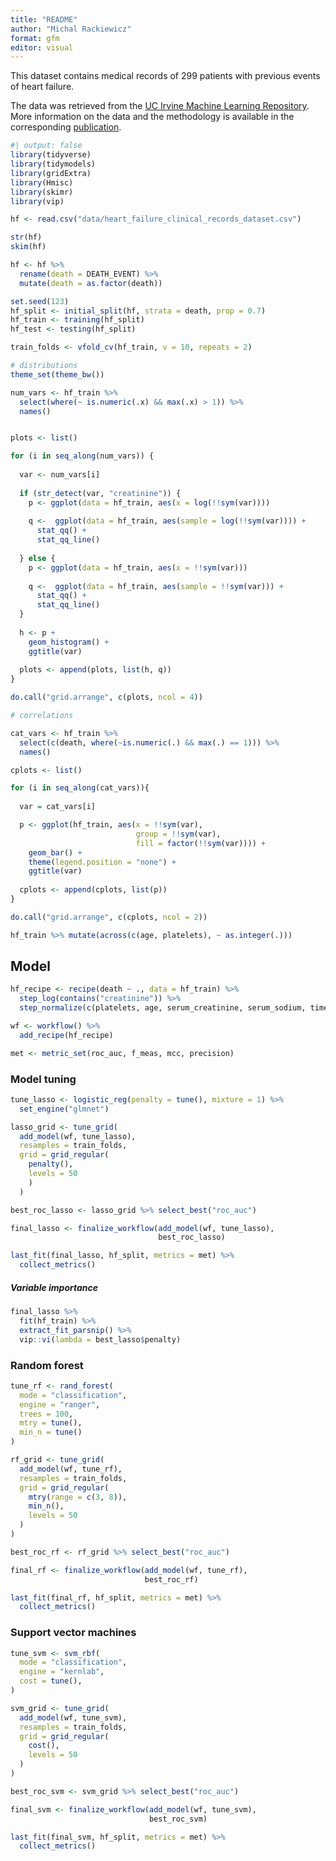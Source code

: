 ```yaml
---
title: "README"
author: "Michal Rackiewicz"
format: gfm
editor: visual
---
```


This dataset contains medical records of 299 patients with previous events of heart failure.

The data was retrieved from the [UC Irvine Machine Learning Repository](https://archive.ics.uci.edu/dataset/519/heart+failure+clinical+records). More information on the data and the methodology is available in the corresponding [publication](https://www.semanticscholar.org/paper/e64579d8593140396b518682bb3a47ba246684eb).

```r
#| output: false
library(tidyverse)
library(tidymodels)
library(gridExtra)
library(Hmisc)
library(skimr)
library(vip)
```

```r
hf <- read.csv("data/heart_failure_clinical_records_dataset.csv")
```

```r
str(hf)
skim(hf)
```

```r
hf <- hf %>% 
  rename(death = DEATH_EVENT) %>% 
  mutate(death = as.factor(death))
```

```r
set.seed(123)
hf_split <- initial_split(hf, strata = death, prop = 0.7)
hf_train <- training(hf_split)
hf_test <- testing(hf_split)
```

```r
train_folds <- vfold_cv(hf_train, v = 10, repeats = 2)
```

```r
# distributions
theme_set(theme_bw())

num_vars <- hf_train %>% 
  select(where(~ is.numeric(.x) && max(.x) > 1)) %>% 
  names()


plots <- list()

for (i in seq_along(num_vars)) {
  
  var <- num_vars[i]
  
  if (str_detect(var, "creatinine")) {
    p <- ggplot(data = hf_train, aes(x = log(!!sym(var))))
    
    q <-  ggplot(data = hf_train, aes(sample = log(!!sym(var)))) +
      stat_qq() +
      stat_qq_line()
    
  } else {
    p <- ggplot(data = hf_train, aes(x = !!sym(var)))
    
    q <-  ggplot(data = hf_train, aes(sample = !!sym(var))) +
      stat_qq() +
      stat_qq_line()
  }
  
  h <- p + 
    geom_histogram() +
    ggtitle(var)
  
  plots <- append(plots, list(h, q))
}

do.call("grid.arrange", c(plots, ncol = 4))

# correlations
```

```r
cat_vars <- hf_train %>% 
  select(c(death, where(~is.numeric(.) && max(.) == 1))) %>% 
  names()

cplots <- list()

for (i in seq_along(cat_vars)){
  
  var = cat_vars[i]

  p <- ggplot(hf_train, aes(x = !!sym(var),
                            group = !!sym(var),
                            fill = factor(!!sym(var)))) +
    geom_bar() +
    theme(legend.position = "none") +
    ggtitle(var)
  
  cplots <- append(cplots, list(p))
}

do.call("grid.arrange", c(cplots, ncol = 2))
```
```r
hf_train %>% mutate(across(c(age, platelets), ~ as.integer(.)))
```


## Model
```r
hf_recipe <- recipe(death ~ ., data = hf_train) %>% 
  step_log(contains("creatinine")) %>%
  step_normalize(c(platelets, age, serum_creatinine, serum_sodium, time, ejection_fraction, creatinine_phosphokinase))
```

```r
wf <- workflow() %>% 
  add_recipe(hf_recipe)
```

```r
met <- metric_set(roc_auc, f_meas, mcc, precision)
```


### Model tuning
```r
tune_lasso <- logistic_reg(penalty = tune(), mixture = 1) %>% 
  set_engine("glmnet")
```

```r
lasso_grid <- tune_grid(
  add_model(wf, tune_lasso),
  resamples = train_folds,
  grid = grid_regular(
    penalty(),
    levels = 50
    )
  )
```

```r
best_roc_lasso <- lasso_grid %>% select_best("roc_auc")
```

```r
final_lasso <- finalize_workflow(add_model(wf, tune_lasso),
                                 best_roc_lasso)
```

```r
last_fit(final_lasso, hf_split, metrics = met) %>% 
  collect_metrics()
```

##### Variable importance
```r
final_lasso %>% 
  fit(hf_train) %>% 
  extract_fit_parsnip() %>% 
  vip::vi(lambda = best_lasso$penalty)
```
### Random forest
```r
tune_rf <- rand_forest(
  mode = "classification",
  engine = "ranger",
  trees = 100, 
  mtry = tune(), 
  min_n = tune()
)
```

```r
rf_grid <- tune_grid(
  add_model(wf, tune_rf),
  resamples = train_folds,
  grid = grid_regular(
    mtry(range = c(3, 8)),
    min_n(),
    levels = 50
  )
)
```

```r
best_roc_rf <- rf_grid %>% select_best("roc_auc")
```

```r
final_rf <- finalize_workflow(add_model(wf, tune_rf),
                              best_roc_rf)
```

```r
last_fit(final_rf, hf_split, metrics = met) %>% 
  collect_metrics()
```
### Support vector machines
```r
tune_svm <- svm_rbf(
  mode = "classification", 
  engine = "kernlab",
  cost = tune(),
)
```

```r
svm_grid <- tune_grid(
  add_model(wf, tune_svm),
  resamples = train_folds,
  grid = grid_regular(
    cost(),
    levels = 50
  )
)
```

```r
best_roc_svm <- svm_grid %>% select_best("roc_auc")
```

```r
final_svm <- finalize_workflow(add_model(wf, tune_svm),
                               best_roc_svm)
```

```r
last_fit(final_svm, hf_split, metrics = met) %>% 
  collect_metrics()
```

